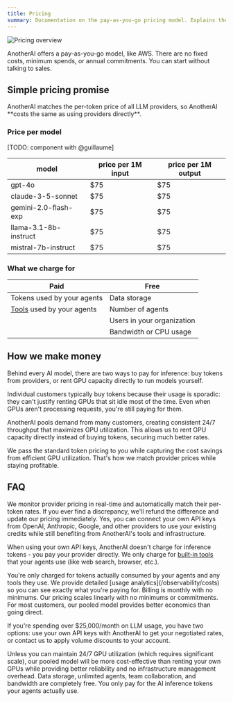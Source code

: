 ```yaml
---
title: Pricing
summary: Documentation on the pay-as-you-go pricing model. Explains the price-match guarantee, what you pay for, and answers common questions about billing and costs.
---
```



![Pricing overview](</images/pricing/header.png>)

AnotherAI offers a pay-as-you-go model, like AWS. There are no fixed costs, minimum spends, or annual commitments. You can start without talking to sales.

## Simple pricing promise

<Callout type="success">
    AnotherAI matches the per-token price of all LLM providers, so AnotherAI **costs the same as using providers directly**.
</Callout>

### Price per model

[TODO: component with @guillaume]

model | price per 1M input | price per 1M output
--- | --- | ---
gpt-4o | $75 | $75
claude-3-5-sonnet | $75 | $75
gemini-2.0-flash-exp | $75 | $75
llama-3.1-8b-instruct | $75 | $75
mistral-7b-instruct | $75 | $75

### What we charge for
| **Paid** | **Free** |
|----------|----------|
| Tokens used by your agents | Data storage |
| [Tools](/agents/tools) used by your agents | Number of agents |
| | Users in your organization |
| | Bandwidth or CPU usage |

## How we make money

Behind every AI model, there are two ways to pay for inference: buy tokens from providers, or rent GPU capacity directly to run models yourself.

Individual customers typically buy tokens because their usage is sporadic: they can't justify renting GPUs that sit idle most of the time. Even when GPUs aren't processing requests, you're still paying for them.

AnotherAI pools demand from many customers, creating consistent 24/7 throughput that maximizes GPU utilization. This allows us to rent GPU capacity directly instead of buying tokens, securing much better rates.

We pass the standard token pricing to you while capturing the cost savings from efficient GPU utilization. That's how we match provider prices while staying profitable.

## FAQ

<Accordions>
<Accordion title="How do you guarantee the same pricing as direct providers?">
We monitor provider pricing in real-time and automatically match their per-token rates. If you ever find a discrepancy, we'll refund the difference and update our pricing immediately.
</Accordion>

<Accordion title="Can I use my existing provider credits with AnotherAI?">
Yes, you can connect your own API keys from OpenAI, Anthropic, Google, and other providers to use your existing credits while still benefiting from AnotherAI's tools and infrastructure.

When using your own API keys, AnotherAI doesn't charge for inference tokens - you pay your provider directly. We only charge for [built-in tools](/agents/tools) that your agents use (like web search, browser, etc.).
</Accordion>

<Accordion title="How is usage tracked and billed?">
You're only charged for tokens actually consumed by your agents and any tools they use. We provide detailed [usage analytics](/observability/costs) so you can see exactly what you're paying for. Billing is monthly with no minimums.
</Accordion>

<Accordion title="What happens if my usage is very high or very low?">
Our pricing scales linearly with no minimums or commitments. For most customers, our pooled model provides better economics than going direct. 

If you're spending over $25,000/month on LLM usage, you have two options: use your own API keys with AnotherAI to get your negotiated rates, or contact us to apply volume discounts to your account.
</Accordion>

<Accordion title="How does this compare to running my own infrastructure?">
Unless you can maintain 24/7 GPU utilization (which requires significant scale), our pooled model will be more cost-effective than renting your own GPUs while providing better reliability and no infrastructure management overhead.
</Accordion>

<Accordion title="Is there a free tier?">
Data storage, unlimited agents, team collaboration, and bandwidth are completely free. You only pay for the AI inference tokens your agents actually use.
</Accordion>
</Accordions>
